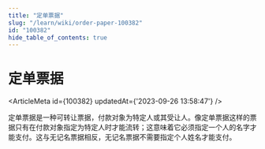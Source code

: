 ```yaml
---
title: "定单票据"
slug: "/learn/wiki/order-paper-100382"
id: "100382"
hide_table_of_contents: true
---
```



# 定单票据

<ArticleMeta id={100382} updatedAt={'2023-09-26 13:58:47'} />
<div className='border-solid border-b border-t-0 my-4 border-[var(--ifm-color-gray-300)]' />

定单票据是一种可转让票据，付款对象为特定人或其受让人。像定单票据这样的票据只有在付款对象指定为特定人时才能流转；这意味着它必须指定一个人的名字才能支付。这与无记名票据相反，无记名票据不需要指定个人姓名才能支付。
